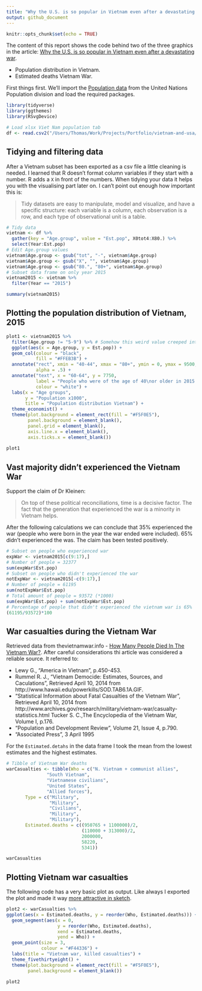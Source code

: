 ```yaml
---
title: "Why the U.S. is so popular in Vietnam even after a devastating war"
output: github_document
---
```


```r
knitr::opts_chunk$set(echo = TRUE)
```

The content of this report shows the code behind two of the three graphics in the article: [Why the U.S. is so popular in Vietnam even after a devastating war](https://medium.com/tdebeus/why-the-u-s-is-so-insanely-popular-in-vietnam-even-after-a-devastating-war-b33cf6ba63ce). 

* Population distribution in Vietnam.
* Estimated deaths Vietnam War.

First things first. We'll import the [Population data](https://esa.un.org/unpd/wpp/Download/Standard/Population/) from the United Nations Population division and load the required packages.
```r
library(tidyverse)
library(ggthemes)
library(RSvgDevice)

# Load xlsx Viet Nam population tab
df <- read.csv2("/Users/Thomas/Work/Projects/Portfolio/vietnam-and-usa/vietnam-population-UN.csv")
```

## Tidying and filtering data

After a Vietnam subset has been exported as a csv file a little cleaning is needed. I learned that R doesn't format column variables if they start with a number. R adds a `X` in front of the numbers. When tidying your data it helps you with the visualising part later on. I can't point out enough how important this is:

> Tidy datasets are easy to manipulate, model and visualize, and have a specific structure: each variable is a column, each observation is a row, and each type of observational unit is a table.

```r
# Tidy data
vietnam <- df %>%
  gather(key = "Age.group", value = "Est.pop", X0tot4:X80.) %>%
  select(Year:Est.pop) 
# Edit Age.group values
vietnam$Age.group <- gsub("tot", "-", vietnam$Age.group)
vietnam$Age.group <- gsub("X", "", vietnam$Age.group)
vietnam$Age.group <- gsub("80.", "80+", vietnam$Age.group)
# Subset data frame on only year 2015
vietnam2015 <- vietnam %>%
  filter(Year == "2015")

summary(vietnam2015)
```

## Plotting the population distribution of Vietnam, 2015

```r
plot1 <- vietnam2015 %>%
  filter(Age.group != "5-9") %>% # Somehow this weird value creeped into the data frame, is therefor filtered out.
  ggplot(aes(x = Age.group, y = Est.pop)) +
  geom_col(colour = "black",
           fill = "#FFEB3B") +
  annotate("rect", xmin = "40-44", xmax = "80+", ymin = 0, ymax = 9500,
           alpha = .5) +
  annotate("text", x = "60-64", y = 7750,
           label = "People who were of the age of 40\nor older in 2015 experienced the war\nand are a minority in Vietnam with 35%",
           colour = "white") +
  labs(x = "Age groups",
       y = "Population x1000",
       title = "Population distribution Vietnam") +
  theme_economist() +
  theme(plot.background = element_rect(fill = "#F5F0E5"),
        panel.background = element_blank(),
        panel.grid = element_blank(),
        axis.line.x = element_blank(),
        axis.ticks.x = element_blank())
  
plot1
```

## Vast majority didn't experienced the Vietnam War

Support the claim of Dr Kleinen: 

> On top of these political reconciliations, time is a decisive factor. The fact that the generation that experienced the war is a minority in Vietnam helps.

After the following calculations we can conclude that 35% experienced the war (people who were born in the year the war ended were included). 65% didn't experienced the was. The claim has been tested positively.

```r
# Subset on people who experienced war
expWar <- vietnam2015[c(9:17),]
# Number of people = 32377
sum(expWar$Est.pop)
# Subset on people who didn't experienced the war
notExpWar <- vietnam2015[-c(9:17),]
# Number of people = 61195
sum(notExpWar$Est.pop)
# Total amount of people = 93572 (*1000)
sum(expWar$Est.pop) + sum(notExpWar$Est.pop)
# Percentage of people that didn't experienced the vietnam war is 65%
(61195/93572)*100

```

## War casualties during the Vietnam War

Retrieved data from thevietnamwar.info - [How Many People Died In The Vietnam War?](https://thevietnamwar.info/how-many-people-died-in-the-vietnam-war/). After careful considerations thi article was considered a reliable source. It referred to:

* Lewy G., “America in Vietnam”, p.450-453.
* Rummel R. J., “Vietnam Democide: Estimates, Sources, and Caculations”, Retrieved April 10, 2014 from http://www.hawaii.edu/powerkills/SOD.TAB6.1A.GIF.
* “Statistical Information about Fatal Casualties of the Vietnam War”, Retrieved April 10, 2014 from http://www.archives.gov/research/military/vietnam-war/casualty-statistics.html
Tucker S. C.,The Encyclopedia of the Vietnam War, Volume I, p.176.
* “Population and Development Review”, Volume 21, Issue 4, p.790.
* “Associated Press”, 3 April 1995

For the `Estimated.detahs` in the data frame I took the mean from the lowest estimates and the highest estimates.
```r
# Tibble of Vietnam War deaths
warCasualties <- tibble(Who = c("N. Vietnam + communist allies",
               "South Vietnam",
               "Vietnamese civilians",
               "United States",
               "Allied forces"),
       Type = c("Military",
                "Military",
                "Civilians",
                "Military",
                "Military"),
       Estimated.deaths = c((950765 + 1100000)/2,
                            (110000 + 313000)/2,
                            2000000,
                            58220,
                            5341))

warCasualties
```

## Plotting Vietnam war casualties

The following code has a very basic plot as output. Like always I exported the plot and made it way [more attractive in sketch](https://cdn-images-1.medium.com/max/1080/1*5-M4GcAD9Gd1C9Iltfwbvw.png).  

```r
plot2 <- warCasualties %>%
ggplot(aes(x = Estimated.deaths, y = reorder(Who, Estimated.deaths))) +
  geom_segment(aes(x = 0,
                   y = reorder(Who, Estimated.deaths), 
                   xend = Estimated.deaths, 
                   yend = Who)) +
  geom_point(size = 3,
             colour = "#F44336") +
  labs(title = "Vietnam war, killed casualties") +
  theme_fivethirtyeight() +
  theme(plot.background = element_rect(fill = "#F5F0E5"),
        panel.background = element_blank())

plot2
```

